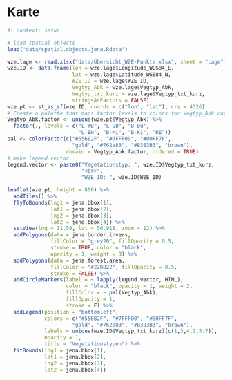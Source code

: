 # Karte

```r
#| context: setup

# load spatial objects
load("data/spatial.objects.jena.Rdata")

wze.lage <- read.xlsx("data/Übersicht_WZE-Punkte.xlsx", sheet = "Lage")
wze.ID <- data.frame(lon = wze.lage$Longitude_WGS84_E, 
                     lat = wze.lage$Latitude_WGS84_N, 
                     WZE_ID = wze.lage$WZE_ID, 
                     Vegtyp_Abk = wze.lage$Vegtyp_Abk,
                     Vegtyp_txt_kurz = wze.lage$Vegtyp_txt_kurz,
                     stringsAsFactors = FALSE)
wze.pt <- st_as_sf(wze.ID, coords = c("lon", "lat"), crs = 4326)
# Create a palette that maps factor levels to colors for Vegtyp_Abk categories
Vegtyp_Abk.factor <- unique(wze.pt$Vegtyp_Abk) %>% 
  factor(., levels = c("L-WB", "L-OB", "B-Bu", 
                       "L-EH", "B-Mi", "B-Ki", "RE"))
pal <- colorFactor(c("#556B2F", "#7FFF00", "#00FF7F",
                     "gold", "#762a83", "#B3B3B3", "brown"), 
                   domain = Vegtyp_Abk.factor, ordered = TRUE)
# make legend vector
legend.vector <- paste0("Vegetationstyp: ", wze.ID$Vegtyp_txt_kurz, 
                        "<br>", 
                        "WZE_ID: ", wze.ID$WZE_ID) 

```


```r
leaflet(wze.pt, height = 800) %>%
  addTiles() %>%
  flyToBounds(lng1 = jena.bbox[1], 
              lat1 = jena.bbox[2], 
              lng2 = jena.bbox[3], 
              lat2 = jena.bbox[4]) %>% 
  setView(lng = 11.59, lat = 50.918, zoom = 12) %>%
  addPolygons(data = jena.border.invers, 
              fillColor = "grey20", fillOpacity = 0.5, 
              stroke = TRUE, color = "black", 
              opacity = 1, weight = 3) %>% 
  addPolygons(data = jena.forest.area, 
              fillColor = "#228B22", fillOpacity = 0.5, 
              stroke = FALSE) %>%  
  addCircleMarkers(label = ~ lapply(legend.vector, HTML),
                   color = "black", opacity = 1, weight = 2,
                   fillColor = ~ pal(Vegtyp_Abk),
                   fillOpacity = 1,
                   stroke = F) %>% 
  addLegend(position = "bottomleft",
            colors = c("#556B2F", "#7FFF00", "#00FF7F",
                     "gold", "#762a83", "#B3B3B3", "brown"),
            labels = unique(wze.ID$Vegtyp_txt_kurz)[c(1,3,4,2,5:7)], 
            opacity = 1,
            title = "Vegetationstypen") %>% 
  fitBounds(lng1 = jena.bbox[1], 
            lat1 = jena.bbox[2],
            lng2 = jena.bbox[3],
            lat2 = jena.bbox[4])

```

